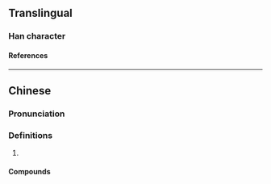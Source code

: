 {{character info/new}}
==Translingual==

===Han character===
{{Han char|rn=30|rad=口|as=10|sn=13|four=6509|canj=RQKD|ids=⿰口秦}}

====References====
{{Han ref|kx=0204.111|hdz=10664.030|uh=55EA}}

----

==Chinese==
{{zh-forms}}

===Pronunciation===
{{zh-pron
|m=qín
|c=ceon4
}}

===Definitions===
{{zh-hanzi}}

# {{zh-used2|t}}

====Compounds====
{{zh-der|四嗪|吩嗪|噻嗪|六嗪|二嗪|噠嗪|酞嗪|哌嗪|五嗪|吡嗪|三嗪|羥嗪}}
